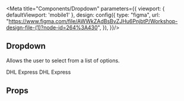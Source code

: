 

<Meta title="Components/Dropdown" parameters={{
    viewport: {
      defaultViewport: 'mobile1'
    },
    design: config({
        type: "figma",
        url:
          "https://www.figma.com/file/AWWkZAdBsBvZJHu6PnjbtP/Workshop-design-file-(1)?node-id=264%3A430",
      }),
  }}/>

## Dropdown

Allows the user to select from a list of options.

<Canvas>
  <Story name="Default">
    <Dropdown>DHL Express</Dropdown>
  </Story>
  <Story name="Disabled">
    <Dropdown disabled>DHL Express</Dropdown>
  </Story>
</Canvas>

## Props

<ArgsTable of={Dropdown} />
